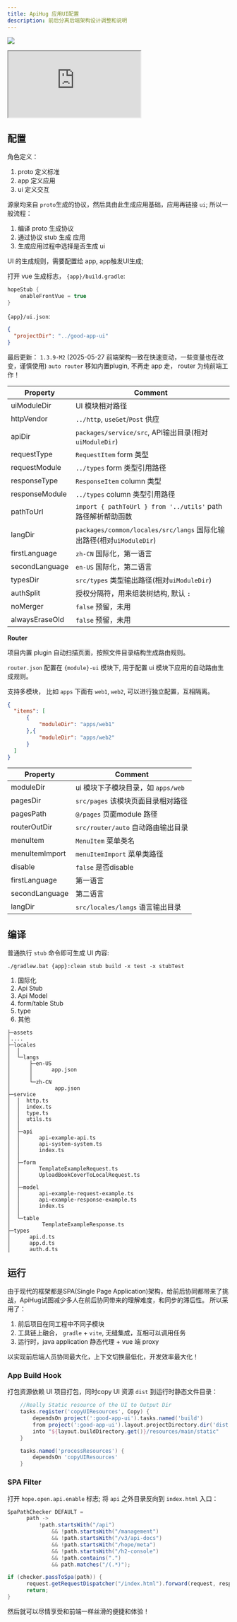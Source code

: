 ```yaml
---
title: ApiHug 应用UI配置
description: 前后分离后端架构设计调整和说明
---
```


<a target="_blank" href="https://search.maven.org/artifact/com.apihug/it-bom"><img
  src="https://img.shields.io/maven-central/v/com.apihug/it-bom.svg?label=Maven%20Central"/></a>

<div>
  <iframe
    src="https://plugins.jetbrains.com/embeddable/install/23534"
    border="0"
    height={'48px'}
    allow="accelerometer; autoplay; clipboard-write; encrypted-media; gyroscope; picture-in-picture"
    allowFullScreen
  ></iframe>
</div>

## 配置

角色定义：

1. proto 定义标准
2. app 定义应用
3. ui 定义交互

源泉均来自 `proto`生成的协议，然后具由此生成应用基础，应用再链接 `ui`; 所以一般流程：

1. 编译 proto 生成协议
2. 通过协议 stub 生成 应用
3. 生成应用过程中选择是否生成 ui

UI 的生成规则，需要配置给 app, app触发UI生成;

打开 vue 生成标志， `{app}/build.gradle`:

```groovy
hopeStub {
    enableFrontVue = true
}
```

`{app}/ui.json`:

```json
{
  "projectDir": "../good-app-ui"
}
```

最后更新：  `1.3.9-M2` (2025-05-27 前端架构一致在快速变动，一些变量也在改变，谨慎使用)
`auto router` 移如内置plugin, 不再走 app 走， router 为纯前端工作！

| Property       | Comment                                                      |
|----------------|--------------------------------------------------------------|
| uiModuleDir    | UI 模块相对路径                                                    |
| httpVendor     | `../http`, `useGet`/`Post` 供应                                |
| apiDir         | `packages/service/src`, API输出目录(相对`uiModuleDir`)             |
| requestType    | `RequestItem` form 类型                                        |
| requestModule  | `../types`     form 类型引用路径                                   |
| responseType   | `ResponseItem`  column 类型                                    |
| responseModule | `../types`       column 类型引用路径                               |
| pathToUrl      | `import { pathToUrl } from '../utils'`  path 路径解析帮助函数        |
| langDir        | `packages/common/locales/src/langs` 国际化输出路径(相对`uiModuleDir`) |
| firstLanguage  | `zh-CN`  国际化，第一语言                                            |
| secondLanguage | `en-US`  国际化，第二语言                                            |
| typesDir       | `src/types` 类型输出路径(相对`uiModuleDir`)                          |
| authSplit      | 授权分隔符，用来组装树结构, 默认 `:`                                        |
| noMerger       | `false` 预留，未用                                                |
| alwaysEraseOld | `false` 预留，未用                                                |

**Router**

项目内置 plugin 自动扫描页面，按照文件目录结构生成路由规则。

`router.json` 配置在 `{module}-ui` 模块下, 用于配置 ui 模块下应用的自动路由生成规则。

支持多模块， 比如 `apps` 下面有 `web1`, `web2`, 可以进行独立配置，互相隔离。

```json
{
  "items": [
      {
          "moduleDir": "apps/web1"
      },{
          "moduleDir": "apps/web2"
      }
  ]
}
```

| Property       | Comment                    |
|----------------|----------------------------|
| moduleDir      | ui 模块下子模块目录，如 `apps/web`   |
| pagesDir       | `src/pages` 该模块页面目录相对路径    |
| pagesPath      | `@/pages` 页面module 路径      |
| routerOutDir   | `src/router/auto` 自动路由输出目录 |
| menuItem       | `MenuItem` 菜单类名            |
| menuItemImport | `menuItemImport` 菜单类路径     |
| disable        | `false` 是否disable          |
| firstLanguage  | 第一语言                       |
| secondLanguage | 第二语言                       |
| langDir        | `src/locales/langs` 语言输出目录 |


## 编译

普通执行 `stub` 命令即可生成 UI 内容:

`./gradlew.bat {app}:clean stub build -x test -x stubTest`

1. 国际化
2. Api Stub
3. Api Model
4. form/table Stub
5. type
6. 其他

```
├─assets
│....
├─locales
│  │  
│  └─langs
│      ├─en-US
│      │      app.json
│      │
│      └─zh-CN
│              app.json
├─service
│  │  http.ts
│  │  index.ts
│  │  type.ts
│  │  utils.ts
│  │
│  ├─api
│  │      api-example-api.ts
│  │      api-system-system.ts
│  │      index.ts
│  │
│  ├─form
│  │      TemplateExampleRequest.ts
│  │      UploadBookCoverToLocalRequest.ts
│  │
│  ├─model
│  │      api-example-request-example.ts
│  │      api-example-response-example.ts
│  │      index.ts
│  │
│  └─table
│          TemplateExampleResponse.ts
├─types
│      api.d.ts
│      app.d.ts
│      auth.d.ts

```


## 运行

由于现代的框架都是SPA(Single Page Application)架构，给前后协同都带来了挑战，ApiHug试图减少多人在前后协同带来的理解难度，和同步的滞后性。 
所以采用了：

1. 前后项目在同工程中不同子模块
2. 工具链上融合， `gradle` +  `vite`, 无缝集成，互相可以调用任务
3. 运行时，java application 静态代理 + vue 端 proxy

以实现前后端人员协同最大化，上下文切换最低化，开发效率最大化！

### App Build Hook

打包资源依赖 UI 项目打包，同时copy UI 资源 `dist` 到运行时静态文件目录：

```groovy
    //Really Static resource of the UI to Output Dir
    tasks.register('copyUIResources', Copy) {
        dependsOn project(':good-app-ui').tasks.named('build')
        from project(':good-app-ui').layout.projectDirectory.dir('dist')
        into "${layout.buildDirectory.get()}/resources/main/static"
    }

    tasks.named('processResources') {
        dependsOn 'copyUIResources'
    }
```

### SPA Filter

打开 `hope.open.api.enable` 标志; 将 `api` 之外目录反向到 `index.html` 入口：

```java
SpaPathChecker DEFAULT =
      path ->
          !path.startsWith("/api")
              && !path.startsWith("/management")
              && !path.startsWith("/v3/api-docs")
              && !path.startsWith("/hope/meta")
              && !path.startsWith("/h2-console")
              && !path.contains(".")
              && path.matches("/(.*)");

if (checker.passToSpa(path)) {
      request.getRequestDispatcher("/index.html").forward(request, response);
      return;
}
```

然后就可以尽情享受和前端一样丝滑的便捷和体验！

